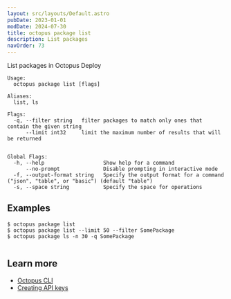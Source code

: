 ```yaml
---
layout: src/layouts/Default.astro
pubDate: 2023-01-01
modDate: 2024-07-30
title: octopus package list
description: List packages
navOrder: 73
---
```


List packages in Octopus Deploy

```
Usage:
  octopus package list [flags]

Aliases:
  list, ls

Flags:
  -q, --filter string   filter packages to match only ones that contain the given string
      --limit int32     limit the maximum number of results that will be returned


Global Flags:
  -h, --help                   Show help for a command
      --no-prompt              Disable prompting in interactive mode
  -f, --output-format string   Specify the output format for a command ("json", "table", or "basic") (default "table")
  -s, --space string           Specify the space for operations

```

## Examples

<SamplesInstance />

```
$ octopus package list
$ octopus package list --limit 50 --filter SomePackage
$ octopus package ls -n 30 -q SomePackage


```

## Learn more

- [Octopus CLI](/docs/octopus-rest-api/cli)
- [Creating API keys](/docs/octopus-rest-api/how-to-create-an-api-key)